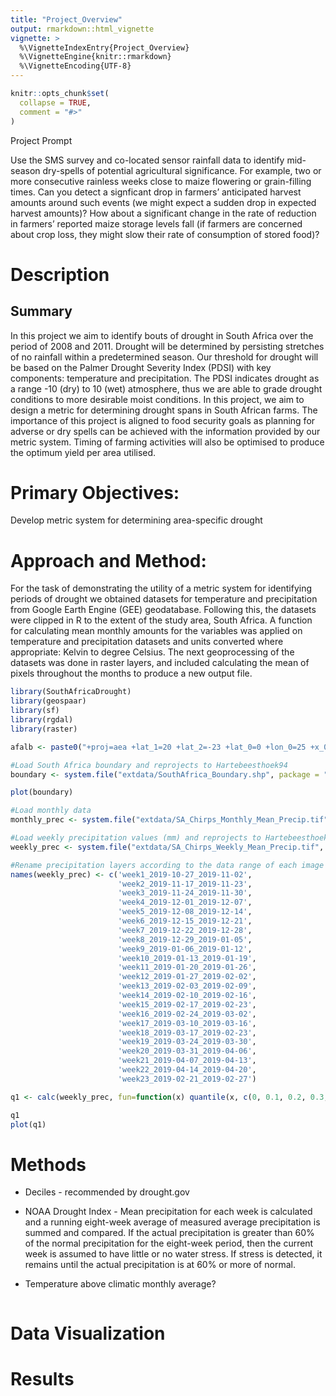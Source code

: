```yaml
---
title: "Project_Overview"
output: rmarkdown::html_vignette
vignette: >
  %\VignetteIndexEntry{Project_Overview}
  %\VignetteEngine{knitr::rmarkdown}
  %\VignetteEncoding{UTF-8}
---
```


```r
knitr::opts_chunk$set(
  collapse = TRUE,
  comment = "#>"
)
```

Project Prompt

Use the SMS survey and co-located sensor rainfall data to identify mid-season dry-spells of potential agricultural significance. For example, two or more consecutive rainless weeks close to maize flowering or grain-filling times. Can you detect a signficant drop in farmers’ anticipated harvest amounts around such events (we might expect a sudden drop in expected harvest amounts)? How about a significant change in the rate of reduction in farmers’ reported maize storage levels fall (if farmers are concerned about crop loss, they might slow their rate of consumption of stored food)?


# Description

## Summary

In this project we aim to identify bouts of drought in South Africa over the period of 2008 and 2011. Drought will be determined by persisting stretches of no rainfall within a predetermined season. Our threshold for drought will be based on the Palmer Drought Severity Index (PDSI) with key components: temperature and precipitation. The PDSI indicates drought as a range -10 (dry) to 10 (wet) atmosphere, thus we are able to grade drought conditions to more desirable moist conditions. In this project, we aim to design a metric for determining drought spans in South African farms. The importance of this project is aligned to food security goals as planning for adverse or dry spells can be achieved with the information provided by our metric system. Timing of farming activities will also be optimised to produce the optimum yield per area utilised. 

# Primary Objectives:
Develop metric system for determining area-specific drought


# Approach and Method:

For the task of demonstrating the utility of a metric system for identifying periods of drought we obtained datasets for temperature and precipitation from Google Earth Engine (GEE) geodatabase. Following this, the datasets were clipped in R to the extent of the study area, South Africa. A function for calculating mean monthly amounts for the variables was applied on temperature and precipitation datasets and units converted where appropriate: Kelvin to degree Celsius. The next geoprocessing of the datasets was done in raster layers, and included calculating the mean of pixels throughout the months to produce a new output file.
```r
library(SouthAfricaDrought)
library(geospaar)
library(sf)
library(rgdal)
library(raster)

afalb <- paste0("+proj=aea +lat_1=20 +lat_2=-23 +lat_0=0 +lon_0=25 +x_0=0 ", "+y_0=0 +ellps=WGS84 +towgs84=0,0,0,0,0,0,0 +units=m +no_defs")

#Load South Africa boundary and reprojects to Hartebeesthoek94
boundary <- system.file("extdata/SouthAfrica_Boundary.shp", package = "SouthAfricaDrought") %>% st_read() #%>% st_transform(x = ., crs = afalb)

plot(boundary)

#Load monthly data
monthly_prec <- system.file("extdata/SA_Chirps_Monthly_Mean_Precip.tif", package = "SouthAfricaDrought") %>% stack() %>% projectRaster(., crs = crs(boundary))

#Load weekly precipitation values (mm) and reprojects to Hartebeesthoek94
weekly_prec <- system.file("extdata/SA_Chirps_Weekly_Mean_Precip.tif", package = "SouthAfricaDrought") %>% stack() %>% projectRaster(., crs = crs(boundary))

#Rename precipitation layers according to the data range of each image
names(weekly_prec) <- c('week1_2019-10-27_2019-11-02',
                        'week2_2019-11-17_2019-11-23',
                        'week3_2019-11-24_2019-11-30',
                        'week4_2019-12-01_2019-12-07',
                        'week5_2019-12-08_2019-12-14',
                        'week6_2019-12-15_2019-12-21',
                        'week7_2019-12-22_2019-12-28',
                        'week8_2019-12-29_2019-01-05',
                        'week9_2019-01-06_2019-01-12',
                        'week10_2019-01-13_2019-01-19',
                        'week11_2019-01-20_2019-01-26',
                        'week12_2019-01-27_2019-02-02',
                        'week13_2019-02-03_2019-02-09',
                        'week14_2019-02-10_2019-02-16',
                        'week15_2019-02-17_2019-02-23',
                        'week16_2019-02-24_2019-03-02',
                        'week17_2019-03-10_2019-03-16',
                        'week18_2019-03-17_2019-02-23',
                        'week19_2019-03-24_2019-03-30',
                        'week20_2019-03-31_2019-04-06',
                        'week21_2019-04-07_2019-04-13',
                        'week22_2019-04-14_2019-04-20',
                        'week23_2019-02-21_2019-02-27')

q1 <- calc(weekly_prec, fun=function(x) quantile(x, c(0, 0.1, 0.2, 0.3, 0.4, 0.5, 0.6, 0.7, 0.8, 0.9, 1), na.rm=TRUE))

q1
plot(q1)
```

# Methods

- Deciles - recommended by drought.gov

- NOAA Drought Index -  Mean precipitation for each week is calculated and a running eight-week average of measured average precipitation is summed and compared. If the actual precipitation is greater than 60% of the normal precipitation for the eight-week period, then the current week is assumed to have little or no water stress. If stress is detected, it remains until the actual precipitation is at 60% or more of normal.

- Temperature above climatic monthly average?

```r


```


# Data Visualization

# Results

